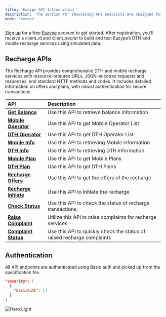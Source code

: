 ```yaml
---
title: 'Eazype API Introduction '
description: 'The section for showcasing API endpoints are designed for developers'
mode: 'center'
---
```

<Note>

 [Sign up](https://auth.enginify.in/signup) for a free [Eazype](https://eazype.com) account to get started. After registration, you'll receive a client_id and client_secret to build and test Eazype’s DTH and mobile recharge services using simulated data.

</Note>


## Recharge APIs 


The Recharge API provides comprehensive DTH and mobile recharge services with resource-oriented URLs, JSON-encoded requests and responses, and standard HTTP methods and codes. It includes detailed information on offers and plans, with robust authentication for secure transactions.


| API                                                                                                 | Description                                                            |
| :---------------------------------------------------------------------------------------------------| :--------------------------------------------------------------------- |
| <a href="/api-reference/eazype-api/endpoints/balance">**Get Balance**</a>                               | Use this API to retrieve balance information                           |
| <a href="/api-reference/eazype-api/endpoints/operator-mobile">**Mobile Operator**</a>               | Use this API to get Mobile Operator List                               |
| <a href="/api-reference/eazype-api/endpoints/operator-dth">**DTH Operator**</a>                 | Use this API to get DTH Operator List                                  |
| <a href="/api-reference/eazype-api/endpoints/mobile-info">**Mobile Info**</a>                       | Use this API to retrieving Mobile information                          |
| <a href="/api-reference/eazype-api/endpoints/dth-info">**DTH Info**</a>                             | Use this API to retrieving DTH information                             |
| <a href="/api-reference/eazype-api/endpoints/mobile-plan">**Mobile Plan**</a>                       | Use this API to get Mobile Plans                                       |
| <a href="/api-reference/eazype-api/endpoints/dth-plan">**DTH Plan**</a>                             | Use this API to get DTH Plans                                          |
| <a href="/api-reference/eazype-api/endpoints/offers">**Recharge Offers**</a>                        | Use this API to get the offers of the recharge                         |
| <a href="/api-reference/eazype-api/endpoints/recharge-init">**Recharge Initiate**</a>               | Use this API to Initiate the recharge                                  |
| <a href="/api-reference/eazype-api/endpoints/check-status">**Check Status**</a>                     | Use this API to check the status of recharge transactions.             |
| <a href="/api-reference/eazype-api/endpoints/complaint">**Raise Complaint**</a>                     |  Utilize this API to raise complaints for recharge services.           |
| <a href="/api-reference/eazype-api/endpoints/complaint-status">**Complaint Status**</a>             | Use this API to quickly check the status of raised recharge complaints |


## Authentication 

All API endpoints are authenticated using Basic auth and picked up from the specification file.

```json
"security": [
  {
    "basicAuth": []
  }
]
```

<img
  src="/images/auth.png"
  alt="Hero Light"
/>